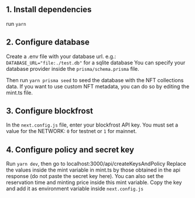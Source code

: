 ## 1. Install dependencies
run `yarn`

## 2. Configure database
Create a .env file with your database url. e.g.: 
`DATABASE_URL="file:./test.db"` for a sqlite database
You can specify your database provider inside the `prisma/schema.prisma` file.

Then run `yarn prisma seed` to seed the database with the NFT collections data. If you want to use custom NFT metadata, you can do so by editing the mint.ts file.

## 3. Configure blockfrost
In the `next.config.js` file, enter your blockfrost API key. You must set a value for the NETWORK: `0` for testnet or `1` for mainnet.

## 4. Configure policy and secret key
Run `yarn dev`, then go to localhost:3000/api/createKeysAndPolicy
Replace the values inside the mint variable in mint.ts by those obtained in the api response (do not paste the secret key here).
You can also set the reservation time and minting price inside this mint variable.
Copy the key and add it as environment variable inside `next.config.js`